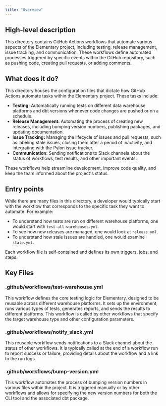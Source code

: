 ```yaml
---
title: "Overview"
---
```


## High-level description
This directory contains GitHub Actions workflows that automate various aspects of the Elementary project, including testing, release management, issue tracking, and communication. These workflows define automated processes triggered by specific events within the GitHub repository, such as pushing code, creating pull requests, or adding comments.

## What does it do?
This directory houses the configuration files that dictate how GitHub Actions automate tasks within the Elementary project. These tasks include:

- **Testing:** Automatically running tests on different data warehouse platforms and dbt versions whenever code changes are pushed or on a schedule.
- **Release Management:** Automating the process of creating new releases, including bumping version numbers, publishing packages, and updating documentation.
- **Issue Tracking:** Managing the lifecycle of issues and pull requests, such as labeling stale issues, closing them after a period of inactivity, and integrating with the Pylon issue tracker.
- **Communication:** Sending notifications to Slack channels about the status of workflows, test results, and other important events.

These workflows help streamline development, improve code quality, and keep the team informed about the project's status.

## Entry points
While there are many files in this directory, a developer would typically start with the workflow that corresponds to the specific task they want to automate. For example:

- To understand how tests are run on different warehouse platforms, one would start with `test-all-warehouses.yml`.
- To see how new releases are managed, one would look at `release.yml`.
- To understand how stale issues are handled, one would examine `stale.yml`.

Each workflow file is self-contained and defines its own triggers, jobs, and steps.

## Key Files
### .github/workflows/test-warehouse.yml
This workflow defines the core testing logic for Elementary, designed to be reusable across different warehouse platforms. It sets up the environment, runs various types of tests, generates reports, and sends the results to different platforms. This workflow is called by other workflows that specify the target warehouse type and other configuration parameters.

### .github/workflows/notify_slack.yml
This reusable workflow sends notifications to a Slack channel about the status of other workflows. It is typically called at the end of a workflow run to report success or failure, providing details about the workflow and a link to the run logs.

### .github/workflows/bump-version.yml
This workflow automates the process of bumping version numbers in various files within the project. It is triggered manually or by other workflows and allows for specifying the new version numbers for both the CLI tool and the associated dbt package.
